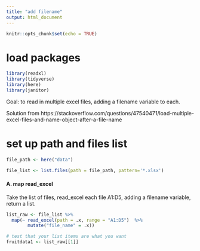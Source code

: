 ```yaml
---
title: "add filename"
output: html_document
---
```


```r
knitr::opts_chunk$set(echo = TRUE)
```


# load packages
```r
library(readxl)
library(tidyverse)
library(here)
library(janitor)

```

Goal: to read in multiple excel files, adding a filename variable to each. 

Solution from https://stackoverflow.com/questions/47540471/load-multiple-excel-files-and-name-object-after-a-file-name

# set up path and files list

```r
file_path <- here("data")

file_list <- list.files(path = file_path, pattern='*.xlsx')

```

#### A. map read_excel

Take the list of files, read_excel each file A1:D5, adding a filename variable, return a list. 

```r

list_raw <- file_list %>% 
  map(~ read_excel(path = .x, range = "A1:D5")  %>%
        mutate("file_name" = .x))

```

```r
# test that your list items are what you want 
fruitdata1 <- list_raw[[1]]
```


